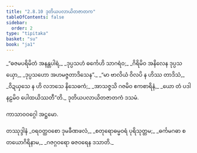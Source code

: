 ```yaml
---
title: "2.8.10 ဒုတိယပလာယိတဇာတက"
tableOfContents: false
sidebar:
  order: 2
type: "tipitaka"
basket: "su"
book: "ja1"
---
```



<DynamicBreadcrumb />

<Division number="159" book="ja1">

<Paragraph number="597" type="verses" book="ja1">
_“ဓဇမပရိမိတံ အနန္တပါရံ,_  
_ဒုပ္ပသဟံ ဓင်္ကေဟိ သာဂရံဝ;_  
_ဂိရိမိဝ အနိလေန ဒုပ္ပသယှော,_  
_ဒုပ္ပသဟော အဟမဇ္ဇတာဒိသေန”._  

</Paragraph>

</Division>
<Division number="160" book="ja1">

<Paragraph number="598" type="verses" book="ja1">
_“မာ ဗာလိယံ ဝိလပိ န ဟိဿ တာဒိသံ,_  
_ဝိဍယှသေ န ဟိ လဘသေ နိသေဓကံ;_  
_အာသဇ္ဇသိ ဂဇမိဝ ဧကစာရိနံ,_  
_ယော တံ ပဒါ နဠမိဝ ပေါထယိဿတီ”တိ._  


</Paragraph>
</Division>

<Paragraph number="599" type="center" book="ja1">
ဒုတိယပလာယိတဇာတကံ ဒသမံ.

  
ကာသာဝဝဂ္ဂေါ အဋ္ဌမော.



</Paragraph>

<Paragraph number="600" type="center" book="ja1">
တဿုဒ္ဒါနံ


</Paragraph>

<Paragraph number="601" type="verses" book="ja1">
_ဝရဝတ္ထဝစော ဒုမခီဏဖလံ,_  
_စတုရောဓမ္မဝရံ ပုရိသုတ္တမ;_  
_ဓင်္ကမဂဓာ စ တယောဂိရိနာမ,_  
_ဂဇဂ္ဂဝရော ဓဇဝရေန ဒသာတိ._
</Paragraph>
